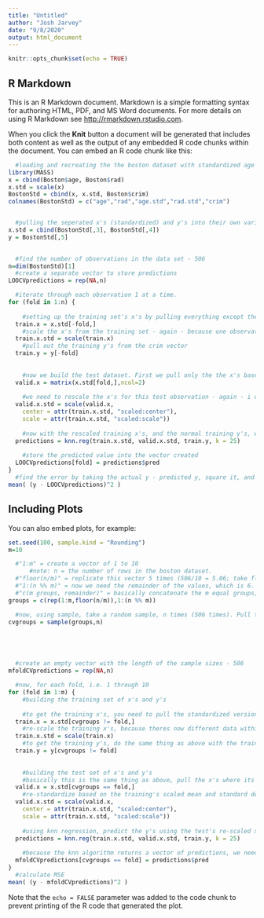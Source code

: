 ```yaml
---
title: "Untitled"
author: "Josh Jarvey"
date: "9/8/2020"
output: html_document
---
```


```r
knitr::opts_chunk$set(echo = TRUE)
```

## R Markdown

This is an R Markdown document. Markdown is a simple formatting syntax for authoring HTML, PDF, and MS Word documents. For more details on using R Markdown see <http://rmarkdown.rstudio.com>.

When you click the **Knit** button a document will be generated that includes both content as well as the output of any embedded R code chunks within the document. You can embed an R code chunk like this:

```r

  #loading and recreating the the boston dataset with standardized age and rad variables
library(MASS)
x = cbind(Boston$age, Boston$rad)
x.std = scale(x)
BostonStd = cbind(x, x.std, Boston$crim)
colnames(BostonStd) = c("age","rad","age.std","rad.std","crim")


  #pulling the seperated x's (standardized) and y's into their own variables
x.std = cbind(BostonStd[,3], BostonStd[,4])
y = BostonStd[,5]

  
  #find the number of observations in the data set - 506
n=dim(BostonStd)[1]
  #create a separate vector to store predictions
LOOCVpredictions = rep(NA,n)

  #iterate through each observation 1 at a time.
for (fold in 1:n) {
    
    #setting up the training set's x's by pulling everything except the current iteration's observations
  train.x = x.std[-fold,]
    #scale the x's from the training set - again - because one observation was removed so the values will be different.
  train.x.std = scale(train.x)
    #pull out the training y's from the crim vector
  train.y = y[-fold]
  
  
    #now we build the test dataset. First we pull only the the x's based on the current iteration (the LOOV)
  valid.x = matrix(x.std[fold,],ncol=2)
  
    #we need to rescale the x's for this test observation - again - i dont understand why....and you need to use the mean and standard dev from the training set's rescaled x's)
  valid.x.std = scale(valid.x, 
    center = attr(train.x.std, "scaled:center"), 
    scale = attr(train.x.std, "scaled:scale"))
  
    #now with the rescaled training x's, and the normal training y's, we can predict the test y by using the rescaled test x's (that are based on the rescaled train x's mean and standard dev).
  predictions = knn.reg(train.x.std, valid.x.std, train.y, k = 25)
  
    #store the predicted value into the vector created 
  LOOCVpredictions[fold] = predictions$pred
}
  #find the error by taking the actual y - predicted y, square it, and average to find MSE)
mean( (y - LOOCVpredictions)^2 )
```

## Including Plots

You can also embed plots, for example:

```r

set.seed(100, sample.kind = "Rounding")
m=10

  #"1:m" = create a vector of 1 to 10
      #note: n = the number of rows in the boston dataset.
  #"floor(n/m)" = replicate this vector 5 times (506/10 = 5.06; take floor = 5).
  #"1:(n %% m)" = now we need the remainder of the values, which is 6. 506 mod 10 = remainder 6). so create a vector 1:6.
  #"c(m groups, remainder)" = basically concatenate the m equal groups, and the remainder.  
groups = c(rep(1:m,floor(n/m)),1:(n %% m))

  #now, using sample, take a random sample, n times (506 times). Pull that sample from the new groups vector, which has all the numbers 1:10 replicated many times. We can use this newly "randomly shuffled" vector to build our CV groups.
cvgroups = sample(groups,n)





  #create an empty vector with the length of the sample sizes - 506
mfoldCVpredictions = rep(NA,n)

  #now, for each fold, i.e. 1 through 10
for (fold in 1:m) {
    #building the training set of x's and y's
    
    #to get the training x's, you need to pull the standardized versions of age and rad, for all values except for the current for-loop iteration, which is the current fold.
  train.x = x.std[cvgroups != fold,]
    #re-scale the training x's, because theres now different data within here.
  train.x.std = scale(train.x)
    #to get the training y's, do the same thing as above with the training x's, pull everything except the current iteration's fold. 
  train.y = y[cvgroups != fold]
  
  
    #building the test set of x's and y's
    #basically this is the same thing as above, pull the x's where its the current fold.
  valid.x = x.std[cvgroups == fold,]
    #re-standardize based on the training's scaled mean and standard deviation
  valid.x.std = scale(valid.x, 
    center = attr(train.x.std, "scaled:center"), 
    scale = attr(train.x.std, "scaled:scale"))
  
    #using knn regression, predict the y's using the test's re-scaled x's. Use the rescaled x's from the training set, and the normal training y's. 
  predictions = knn.reg(train.x.std, valid.x.std, train.y, k = 25)
  
    #because the knn algorithm returns a vector of predictions, we need to store these into the mFoldCVpredictions vector. We find the right indexes by referencing the cvgroups vector (which is the same shape as mfoldCVpredictions) and where the value matches in cvgroups to the current fold (i.e. fold 1 is in index 2,34,45,299,etc, so this is where these are placed. These have to be placed in this particular order, so they match the original y values and an error can be calculated). 
  mfoldCVpredictions[cvgroups == fold] = predictions$pred
}
  #calculate MSE
mean( (y - mfoldCVpredictions)^2 )


```

Note that the `echo = FALSE` parameter was added to the code chunk to prevent printing of the R code that generated the plot.
